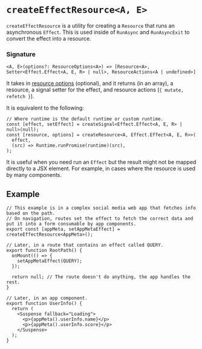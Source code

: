 
<Meta title="effect/createEffectResource" />

# `createEffectResource<A, E>`

`createEffectResource` is a utility for creating a `Resource` that runs an asynchronous `Effect`.
This is used inside of `RunAsync` and `RunAsyncExit` to convert the effect into a resource.

### Signature

`<A, E>(options?: ResourceOptions<A>) => [Resource<A>, Setter<Effect.Effect<A, E, R> | null>, ResourceActions<A | undefined>]`

It takes in [resource options](https://docs.solidjs.com/reference/basic-reactivity/create-resource#options) (optional),
and it returns (in an array), a resource, a signal setter for the effect, and resource actions (`{ mutate, refetch }`).

It is equivalent to the following:

```tsx
// Where runtime is the default runtime or custom runtime.
const [effect, setEffect] = createSignal<Effect.Effect<A, E, R> | null>(null);
const [resource, options] = createResource<A, Effect.Effect<A, E, R>>(
  effect,
  (src) => Runtime.runPromise(runtime)(src),
);
```

It is useful when you need run an `Effect` but the result might not be mapped directly to a JSX element.
For example, in cases where the resource is used by many components.

## Example

```tsx
// This example is in a complex social media web app that fetches info based on the path.
// On navigation, routes set the effect to fetch the correct data and put it into a form consumable by app components.
export const [appMeta, setAppMetaEffect] = createEffectResource<AppMeta>();

// Later, in a route that contains an effect called QUERY.
export function RootPath() {
  onMount(() => {
    setAppMetaEffect(QUERY);
  });

  return null; // The route doesn't do anything, the app handles the rest.
}

// Later, in an app component.
export function UserInfo() {
  return (
    <Suspense fallback="Loading">
      <p>{appMeta().userInfo.name}</p>
      <p>{appMeta().userInfo.score}</p>
    </Suspense>
  );
}
```
